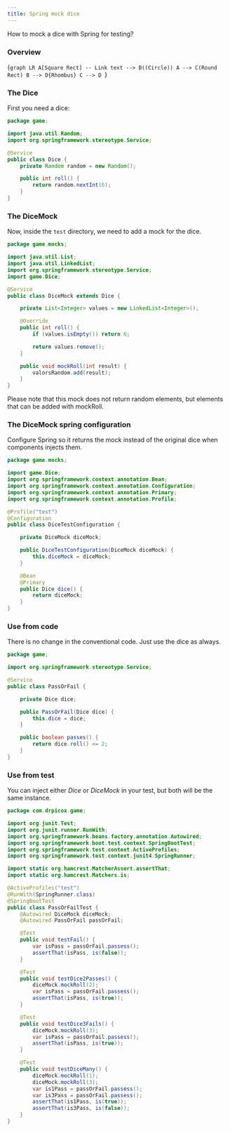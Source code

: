 ```yaml
---
title: Spring mock dice
---
```

How to mock a dice with Spring for testing?

### Overview

<Mermaid>{`graph LR
    A[Square Rect] -- Link text --> B((Circle))
    A --> C(Round Rect)
    B --> D{Rhombus}
    C --> D
`}</Mermaid>

<!--
<Mermaid>
classDiagram

Dice : roll()

Dice <|-- DiceMock
DiceMock : roll()
DiceMock : mockRoll(n)
</Mermaid>
-->

### The Dice

First you need a dice:

```java
package game;

import java.util.Random;
import org.springframework.stereotype.Service;

@Service
public class Dice {
    private Random random = new Random();

    public int roll() {
        return random.nextInt(6);
    }
}
```

### The DiceMock

Now, inside the `test` directory, we need to 
add a mock for the dice.

```java
package game.mocks;

import java.util.List;
import java.util.LinkedList;
import org.springframework.stereotype.Service;
import game.Dice;

@Service
public class DiceMock extends Dice {

    private List<Integer> values = new LinkedList<Integer>();

    @Override
    public int roll() {
        if (values.isEmpty()) return 6;

        return values.remove();
    }

    public void mockRoll(int result) {
        valorsRandom.add(result);
    }
}
```

Please note that this mock does not return random elements,
but elements that can be added with mockRoll.

### The DiceMock spring configuration

Configure Spring so it returns the mock
instead of the original dice when components
injects them.

```java
package game.mocks;

import game.Dice;
import org.springframework.context.annotation.Bean;
import org.springframework.context.annotation.Configuration;
import org.springframework.context.annotation.Primary;
import org.springframework.context.annotation.Profile;

@Profile("test")
@Configuration
public class DiceTestConfiguration {

    private DiceMock diceMock;

    public DiceTestConfiguration(DiceMock diceMock) {
        this.diceMock = diceMock;
    }

    @Bean
    @Primary
    public Dice dice() {
        return diceMock;
    }
}
```

### Use from code

There is no change in the conventional code. 
Just use the dice as always.

```java
package game;

import org.springframework.stereotype.Service;

@Service
public class PassOrFail {

    private Dice dice;

    public PassOrFail(Dice dice) {
        this.dice = dice;
    }

    public boolean passes() {
        return dice.roll() <= 2;
    }
}
```

### Use from test

You can inject either _Dice_ or _DiceMock_ in your test,
but both will be the same instance.

```java
package com.drpicox.game;

import org.junit.Test;
import org.junit.runner.RunWith;
import org.springframework.beans.factory.annotation.Autowired;
import org.springframework.boot.test.context.SpringBootTest;
import org.springframework.test.context.ActiveProfiles;
import org.springframework.test.context.junit4.SpringRunner;

import static org.hamcrest.MatcherAssert.assertThat;
import static org.hamcrest.Matchers.is;

@ActiveProfiles("test")
@RunWith(SpringRunner.class)
@SpringBootTest
public class PassOrFailTest {
    @Autowired DiceMock diceMock;
    @Autowired PassOrFail passOrFail;

    @Test
    public void testFail() {
        var isPass = passOrFail.passess();
        assertThat(isPass, is(false));
    }

    @Test
    public void testDice2Passes() {
        diceMock.mockRoll(2);
        var isPass = passOrFail.passess();
        assertThat(isPass, is(true));
    }

    @Test
    public void testDice3Fails() {
        diceMock.mockRoll(3);
        var isPass = passOrFail.passess();
        assertThat(isPass, is(true));
    }

    @Test
    public void testDiceMany() {
        diceMock.mockRoll(1);
        diceMock.mockRoll(3);
        var is1Pass = passOrFail.passess();
        var is3Pass = passOrFail.passess();
        assertThat(is1Pass, is(true));
        assertThat(is3Pass, is(false));
    }
}
```

